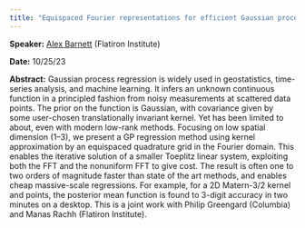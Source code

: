 ```yaml
---
title: "Equispaced Fourier representations for efficient Gaussian process regression from a billion data points"
---
```

**Speaker:** [Alex Barnett](https://users.flatironinstitute.org/~ahb/) (Flatiron Institute)

**Date:** 10/25/23

**Abstract:** Gaussian process regression is widely used in geostatistics, time-series analysis, and machine learning. It infers an unknown continuous function in a principled fashion from noisy measurements at scattered data points. The prior on the function is Gaussian, with covariance given by some user-chosen translationally invariant kernel. Yet has been limited to about, even with modern low-rank methods. Focusing on low spatial dimension (1--3), we present a GP regression method using kernel approximation by an equispaced quadrature grid in the Fourier domain. This enables the iterative solution of a smaller Toeplitz linear system, exploiting both the FFT and the nonuniform FFT to give cost. The result is often one to two orders of magnitude faster than state of the art methods, and enables cheap massive-scale regressions. For example, for a 2D Matern-3/2 kernel and points, the posterior mean function is found to 3-digit accuracy in two minutes on a desktop. This is a joint work with Philip Greengard (Columbia) and Manas Rachh (Flatiron Institute).